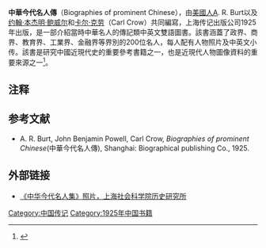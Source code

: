 {{Orphan|time=2016-12-21T14:26:34+00:00}}

'''中華今代名人傳'''（Biographies of prominent Chinese），由[[美國人|美國人]]A. R. Burt以及[[约翰·本杰明·鲍威尔|约翰·本杰明·鲍威尔]]和[[卡尔·克劳|卡尔·克劳]]（Carl Crow）共同編寫，上海传记出版公司1925年出版，是一部介紹當時中華名人的傳記類中英文雙語圖書。該書涵蓋了政界、商界、教育界、工業界、金融界等界別的200位名人，每人配有人物照片及中英文小传。該書是研究中國近現代史的重要參考書籍之一，也是近現代人物圖像資料的重要來源之一<ref>{{Cite web |url=http://www.zgsd.net/channel2-p_73262.shtml |title=中国书店2008年春季书刊资料拍卖会 |accessdate=2011-08-27 |archive-date=2016-03-05 |archive-url=https://web.archive.org/web/20160305150332/http://www.zgsd.net/channel2-p_73262.shtml |dead-url=yes }}</ref>。

==注释==
{{reflist}}

==参考文献==
*A. R. Burt, John Benjamin Powell, Carl Crow, ''Biographies of prominent Chinese''(中華今代名人傳), Shanghai: Biographical publishing Co., 1925.

==外部链接==
*[http://www.historyshanghai.com/showpic.asp?ClassID=25&page=1 《中华今代名人集》照片，上海社会科学院历史研究所]{{Wayback|url=http://www.historyshanghai.com/showpic.asp?ClassID=25&page=1 |date=20101224090109 }}

[[Category:中国传记|Category:中国传记]]
[[Category:1925年中国书籍|Category:1925年中国书籍]]